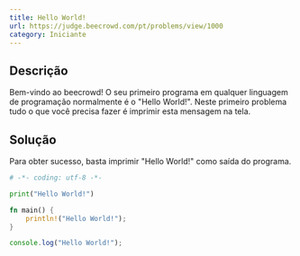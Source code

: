 ```yaml
---
title: Hello World!
url: https://judge.beecrowd.com/pt/problems/view/1000
category: Iniciante
---
```


## Descrição

Bem-vindo ao beecrowd!
O seu primeiro programa em qualquer linguagem de programação normalmente é o "Hello World!". Neste primeiro problema tudo o que você precisa fazer é imprimir esta mensagem na tela.

## Solução

Para obter sucesso, basta imprimir "Hello World!" como saída do programa.

```py title="main.py"
# -*- coding: utf-8 -*-

print("Hello World!")
```

```rs title="main.rs"
fn main() {
    println!("Hello World!");
}
```

```ts title="main.ts"
console.log("Hello World!");
```
